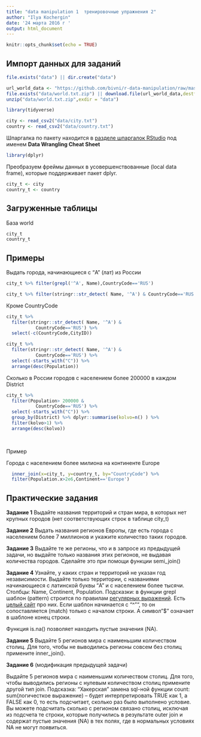 ```yaml
---
title: "data manipulation 1  тренировочные упражнения 2"
author: "Ilya Kochergin"
date: '24 марта 2016 г '
output: html_document
---
```


```r
knitr::opts_chunk$set(echo = TRUE)
```

## Импорт данных для заданий



```r
file.exists("data") || dir.create("data") 
```

```r
url_world_data <- "https://github.com/bivni/r-data-manipulation/raw/master/world.txt.zip"
file.exists("data/world.txt.zip") || download.file(url_world_data,destfile = "data/world.txt.zip",mode = "wb")
unzip("data/world.txt.zip",exdir = "data")
```

```r
library(tidyverse)
```


```r
city <- read_csv2("data/city.txt")
country <- read_csv2("data/country.txt")
```



Шпаргалка по пакету находится в [разделе шпаргалок RStudio](http://rstudio.com/cheatsheets) под именем **Data Wrangling Cheat Sheet**

```r
library(dplyr)
```

Преобразуем фреймы данных в усовершенствованные (local data frame), которые поддерживает пакет dplyr.

```r
city_t <- city
country_t <- country
```


## Загруженные таблицы

База world

```r
city_t
country_t
```


## Примеры 


Выдать города, начинающиеся с "A" (лат) из России

```r

city_t %>% filter(grepl('^A', Name),CountryCode=='RUS')

```


```r

city_t %>% filter(stringr::str_detect( Name, '^A') & CountryCode=='RUS')

```


Кроме CountryCode


```r

city_t %>% 
  filter(stringr::str_detect( Name, '^A') &
           CountryCode=='RUS') %>% 
  select(-c(CountryCode,CityID))

```

```r

city_t %>% 
  filter(stringr::str_detect( Name, '^A') &
           CountryCode=='RUS') %>% 
  select(-starts_with("C")) %>% 
  arrange(desc(Population))
```


Сколько в России городов с населением более 200000 в каждом District

```r
city_t %>% 
  filter(Population> 200000 &
           CountryCode=='RUS') %>% 
  select(-starts_with("C")) %>% 
  group_by(District) %>% dplyr::summarise(kolvo=n() ) %>% 
  filter(kolvo>1) %>% 
  arrange(desc(kolvo))
  
  
```

Пример

Города с населением более милиона на континенте Europe

```r
  inner_join(x=city_t, y=country_t, by="CountryCode") %>% 
  filter(Population.x>2e6,Continent=='Europe') 
```




## Практические задания

**Задание 1**
Выдайте названия территорий и стран мира, в которых нет крупных городов (нет соответствующих строк в таблице city_t)


**Задание 2**
Выдать названия регионов Европы, где есть города с населением более 7 миллионов и укажите количество таких городов.


**Задание 3**
Выдайте  те же регионы, что и в запросе из предыдущей задачи, но выдайте 
только названия этих регионов, не выдавая количества городов.
Сделайте это при помощи функции semi_join()  



**Задание 4**
Узнайте, у каких стран и территорий не указан год независимости. Выдайте только территории, c названиями начинающиеся с латинской буквы "A" и с населением более тысячи.  Столбцы: Name, Continent, Population. Подсказки:  в функции grepl   шаблон (pattern) строится по правилам [регулярных выражений](https://ru.wikipedia.org/wiki/Регулярные_выражения).  Есть [целый сайт](http://www.regular-expressions.info/rlanguage.html) про них. Если шаблон начинается с "^"", то он сопоставляется (match) только с началом строки. А символ "$" означает в шаблоне конец строки.   

Функция is.na() позволяет находить пустые значения (NA).


**Задание 5**
Выдайте 5 регионов мира с наименьшим количеством столиц. Для того, чтобы не выводились регионы совсем без столиц примените inner_join(). 



**Задание 6**
(модификация предыдущей задачи)

Выдайте 5 регионов мира с наименьшим количеством столиц. Для того, чтобы выводились регионы с нулевым количеством столиц примените  другой тип join. Подсказка: "Хакерская" замена sql-ной функции count: sum(логичесткое выражение) -- будет интерпретировать TRUE как 1, а FALSE как 0, то есть подсчитает, сколько раз было выполнено условие. Вы можете подсчитать сколько с регионом связано столиц, исключая из подсчета те строки, которые получились в результате outer join  и содержат пустые значения (NA) в тех полях, где в нормальных условиях NA не могут появиться. 




